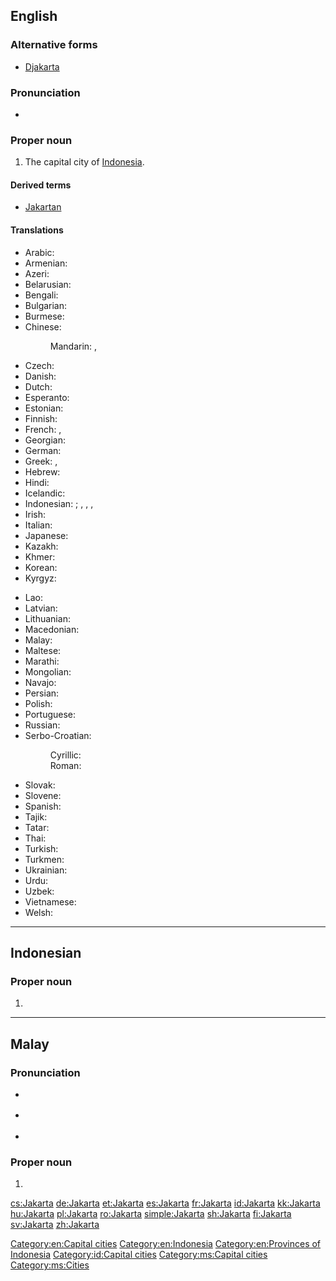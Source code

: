 ==English==
{{wikipedia}}

===Alternative forms===
* [[Djakarta]]

===Pronunciation===
* {{rhymes|ɑː(ɹ)tə|lang=en}}

===Proper noun===
{{en-proper noun}}

# The capital city of [[Indonesia]].

====Derived terms====
* [[Jakartan]]

====Translations====
{{trans-top|capital of Indonesia}}
* Arabic: {{t|ar|جاكرتا|f|tr=jakarta}}
* Armenian: {{t|hy|Ջակարտա}}
* Azeri: {{t|az|Cakarta}}
* Belarusian: {{t|be|Джака́рта|f}}
* Bengali: {{t|bn|জাকার্তা|tr=Jakarta}}
* Bulgarian: {{t|bg|Джака́рта|f}}
* Burmese: {{t|my|ဂျကာတာမြို့}}
* Chinese:
*: Mandarin: {{t|cmn|雅加達}}, {{t+|cmn|雅加达|tr=Yǎjiādá}}
* Czech: {{t+|cs|Jakarta|f}}
* Danish: {{t|da|Jakarta}}
* Dutch: {{t|nl|Jakarta}}
* Esperanto: {{t|eo|Ĝakarto}}
* Estonian: {{t+|et|Jakarta}}
* Finnish: {{t+|fi|Jakarta}}
* French: {{t+|fr|Jakarta}}, {{t|fr|Djakarta}}
* Georgian: {{t|ka|ჯაკარტა}}
* German: {{t+|de|Jakarta|n}}
* Greek: {{t+|el|Τζακάρτα|f}}, {{t|el|Βαταβία|f}} {{qualifier|historical}}
* Hebrew: {{t|he|ג'קרטה}}
* Hindi: {{t|hi|जकार्ता|tr=jakārtā}}
* Icelandic: {{t|is|Djakarta}}
* Indonesian: {{t+|id|Jakarta}}; {{t|id|Djakarta}} {{qualifier|dated}}, {{t|id|Sunda Kelapa}}, {{t|id|Jayakarta}}, {{t|id|Batavia}} {{qualifier|historical}}
* Irish: {{t|ga|Iacárta}}
* Italian: {{t|it|Giacarta|f}}
* Japanese: {{t|ja|ジャカルタ|tr=Jakaruta}}
* Kazakh: {{t|kk|Джакарта}}
* Khmer: {{t|km|ចាការតា|tr=jaakaata}}
* Korean: {{t+|ko|자카르타|tr=Jakareuta}}
* Kyrgyz: {{t|ky|Джакарта}}
{{trans-mid}}
* Lao: {{t|lo|ຈາກາຕາ|sc=Laoo}}
* Latvian: {{t|lv|Džakarta}}
* Lithuanian: {{t|lt|Džakarta}}
* Macedonian: {{t|mk|Џакарта|f}}
* Malay: {{t|ms|Jakarta}}
* Maltese: {{t|mt|Ġakarta|f}}
* Marathi: {{t|mr|जकार्ता|tr=Jakārtā}}
* Mongolian: {{t|mn|Жакарта}}
* Navajo: {{t|nv|Jakʼáta}}
* Persian: {{t|fa|جاکارتا|tr=jâkârtâ}}
* Polish: {{t+|pl|Dżakarta|f}}
* Portuguese: {{t|pt|Jacarta|f}}
* Russian: {{t|ru|Джака́рта|f}}
* Serbo-Croatian:
*: Cyrillic: {{t|sh|Џакарта|f}}
*: Roman: {{t|sh|Džakarta|f}}
* Slovak: {{t|sk|Jakarta|f}}
* Slovene: {{t|sl|Džakarta|f}}
* Spanish: {{t+|es|Yakarta|f}}
* Tajik: {{t|tg|Ҷакарта}}
* Tatar: {{t|tt|Джакарта}}
* Thai: {{t|th|จาการ์ตา|tr=jaa-gaa-dtaa}}
* Turkish: {{t|tr|Cakarta}}
* Turkmen: {{t|tk|Jakarta}}
* Ukrainian: {{t|uk|Джака́рта|f}}
* Urdu: {{t|ur|جکارتہ|tr=Jakārtā}}
* Uzbek: {{t|uz|Jakarta}}
* Vietnamese: {{t|vi|Jakarta}}
* Welsh: {{t|cy|Jakarta}}
{{trans-bottom}}

[[Category:en:Capital cities]]
[[Category:en:Indonesia]]
[[Category:en:Provinces of Indonesia]]

----

==Indonesian==
{{wikipedia|lang=id}}

===Proper noun===
{{head|id|proper noun}}

# {{l|en|Jakarta}}

[[Category:id:Capital cities]]

----

==Malay==
{{wikipedia|lang=ms}}

===Pronunciation===
* {{a|Johor-Selangor}} {{IPA|/d͡ʒaka(r)tə/|lang=ms}}
* {{a|Riau-Lingga}} {{IPA|/d͡ʒaka(r)ta/|lang=ms}}
* {{rhymes|a(r)tə|tə|ə|lang=ms}}

===Proper noun===
{{head|ms|proper noun}}

# {{l|en|Jakarta}}

[[Category:ms:Capital cities]]
[[Category:ms:Cities]]

[[cs:Jakarta]]
[[de:Jakarta]]
[[et:Jakarta]]
[[es:Jakarta]]
[[fr:Jakarta]]
[[id:Jakarta]]
[[kk:Jakarta]]
[[hu:Jakarta]]
[[pl:Jakarta]]
[[ro:Jakarta]]
[[simple:Jakarta]]
[[sh:Jakarta]]
[[fi:Jakarta]]
[[sv:Jakarta]]
[[zh:Jakarta]]
